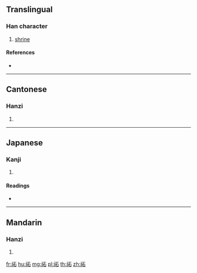 {{character info/new}}
==Translingual==

===Han character===
{{Han char|rn=113|rad=示|as=05|sn=10|four=31260|canj=IFMR}}

# [[shrine]]

====References====
* {{Han ref|kx=0841.040|dkj=24651|dj=1259.040|hdz=42391.020|uh=794F|ud=31055|bh=D2E8|bd=53992}}

----

==Cantonese==

===Hanzi===
{{yue-hanzi|jyut=|y=sik6}}

# {{defn|lang=yue|sort=示05}}

----

==Japanese==

===Kanji===
{{ja-kanji|grade=|rs=示05}}

# {{defn|lang=ja|sort=示05}}

====Readings====
* {{ja-readings|on=[[せき]] (seki), [[じゃく]] (jaku)|kun=[[いはい]] (ihai)|nanori=}}

----

==Mandarin==

===Hanzi===
{{cmn-hanzi|pin=[[shí]] ([[shi2]])|wg=shih<sup>2</sup>}}

# {{defn|lang=cmn|sort=示05}}

[[fr:祏]]
[[hu:祏]]
[[mg:祏]]
[[pl:祏]]
[[th:祏]]
[[zh:祏]]